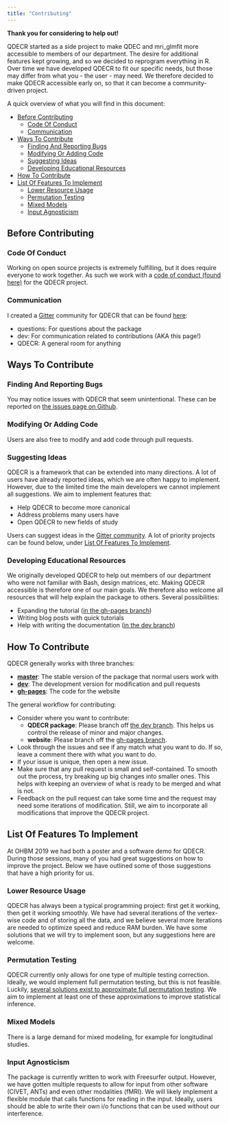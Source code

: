 ```yaml
---
title: "Contributing"
---
```


**Thank you for considering to help out!**

QDECR started as a side project to make QDEC and mri_glmfit more accessible to members of our department. The desire for additional features kept growing, and so we decided to reprogram everything in R. Over time we have developed QDECR to fit our specific needs, but those may differ from what you - the user - may need. We therefore decided to make QDECR accessible early on, so that it can become a community-driven project.

A quick overview of what you will find in this document:

* [Before Contributing](#before-contributing)
  - [Code Of Conduct](#code-of-conduct)
  - [Communication](#communication)
* [Ways To Contribute](#ways-to-contribute)
  - [Finding And Reporting Bugs](#finding-and-reporting-bugs)
  - [Modifying Or Adding Code](#modifying-or-adding-code)
  - [Suggesting Ideas](#suggesting-ideas)
  - [Developing Educational Resources](#developing-educational resources)
* [How To Contribute](#how-to-contribute)
* [List Of Features To Implement](#list-of-features-to-implement)
  - [Lower Resource Usage](#lower-resource-usage)
  - [Permutation Testing](#permutation-testing)
  - [Mixed Models](#mixed-models)
  - [Input Agnosticism](#input-agnosticism)
  
## Before Contributing

### Code Of Conduct

Working on open source projects is extremely fulfilling, but it does require everyone to work together. As such we work with a [code of conduct (found here)](code-of-conduct.html) for the QDECR project.

### Communication

I created a [Gitter](https://gitter.im) community for QDECR that can be found [here](https://gitter.im/QDECR/):

* questions: For questions about the package
* dev: For communication related to contributions (AKA this page!)
* QDECR: A general room for anything

## Ways To Contribute

### Finding And Reporting Bugs

You may notice issues with QDECR that seem unintentional. These can be reported on [the issues page on Github](https://github.com/slamballais/QDECR/issues). 

### Modifying Or Adding Code

Users are also free to modify and add code through pull requests.

### Suggesting Ideas

QDECR is a framework that can be extended into many directions. A lot of users have already reported ideas, which we are often happy to implement. However, due to the limited time the main developers we cannot implement all suggestions. We aim to implement features that:

* Help QDECR to become more canonical
* Address problems many users have
* Open QDECR to new fields of study

Users can suggest ideas in the [Gitter community](https://gitter.im/QDECR/). A lot of priority projects can be found below, under [List Of Features To Implement](#list-of-features-to-implement).

### Developing Educational Resources

We originally developed QDECR to help out members of our department who were not familiar with Bash, design matrices, etc. Making QDECR accessible is therefore one of our main goals. We therefore also welcome all resources that will help explain the package to others. Several possibilities:

* Expanding the tutorial ([in the gh-pages branch](https://github.com/slamballais/QDECR/tree/gh-pages))
* Writing blog posts with quick tutorials
* Help with writing the documentation ([in the dev branch](https://github.com/slamballais/QDECR/tree/dev))

## How To Contribute

QDECR generally works with three branches:

* [**master**](https://github.com/slamballais/QDECR/tree/master): The stable version of the package that normal users work with
* [**dev**](https://github.com/slamballais/QDECR/tree/dev): The development version for modification and pull requests
* [**gh-pages**](https://github.com/slamballais/QDECR/tree/gh-pages): The code for the website

The general workflow for contributing:

* Consider where you want to contribute:
  - **QDECR package**: Please branch off [the dev branch](https://github.com/slamballais/QDECR/tree/dev). This helps us control the release of minor and major changes.
  - **website**: Please branch off the [gh-pages branch](https://github.com/slamballais/QDECR/tree/gh-pages).
* Look through the issues and see if any match what you want to do. If so, leave a comment there with what you want to do.
* If your issue is unique, then open a new issue.
* Make sure that any pull request is small and self-contained. To smooth out the process, try breaking up big changes into smaller ones. This helps with keeping an overview of what is ready to be merged and what is not.
* Feedback on the pull request can take some time and the request may need some iterations of modification. Still, we aim to incorporate all modifications that improve the QDECR project.

## List Of Features To Implement

At OHBM 2019 we had both a poster and a software demo for QDECR. During those sessions, many of you had great suggestions on how to improve the project. Below we have outlined some of those suggestions that have a high priority for us.

### Lower Resource Usage

QDECR has always been a typical programming project: first get it working, then get it working smoothly. We have had several iterations of the vertex-wise code and of storing all the data, and we believe several more iterations are needed to optimize speed and reduce RAM burden. We have some solutions that we will try to implement soon, but any suggestions here are welcome.

### Permutation Testing

QDECR currently only allows for one type of multiple testing correction. Ideally, we would implement full permutation testing, but this is not feasible. Luckily, [several solutions exist to approximate full permutation testing](https://www.ncbi.nlm.nih.gov/pmc/articles/PMC5035139/). We aim to implement at least one of these approximations to improve statistical inference.

### Mixed Models

There is a large demand for mixed modeling, for example for longitudinal studies. 

### Input Agnosticism

The package is currently written to work with Freesurfer output. However, we have gotten multiple requests to allow for input from other software (CIVET, ANTs) and even other modalities (fMRI). We will likely implement a flexible module that calls functions for reading in the input. Ideally, users should be able to write their own i/o functions that can be used without our interference.